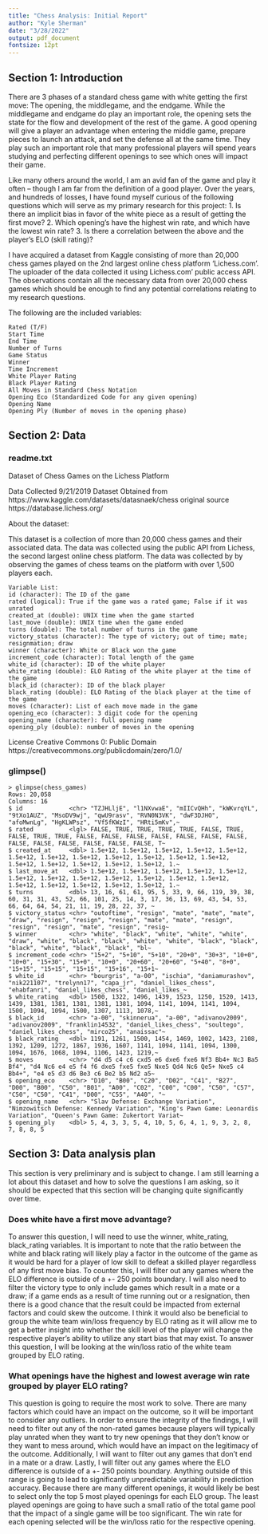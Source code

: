 ```yaml
---
title: "Chess Analysis: Initial Report"
author: "Kyle Sherman"
date: "3/28/2022"
output: pdf_document
fontsize: 12pt
---
```


## Section 1: Introduction
There are 3 phases of a standard chess game with white getting the first move: The opening, the middlegame, and the endgame. While the middlegame and endgame do play an important role, the opening sets the state for the flow and development of the rest of the game. A good opening will give a player an advantage when entering the middle game, prepare pieces to launch an attack, and set the defense all at the same time. They play such an important role that many professional players will spend years studying and perfecting different openings to see which ones will impact their game.

Like many others around the world, I am an avid fan of the game and play it often – though I am far from the definition of a good player. Over the years, and hundreds of losses, I have found myself curious of the following questions which will serve as my primary research for this project:
1.	Is there an implicit bias in favor of the white piece as a result of getting the first move?
2.	Which opening’s have the highest win rate, and which have the lowest win rate?
3.	Is there a correlation between the above and the player’s ELO (skill rating)?

I have acquired a dataset from Kaggle consisting of more than 20,000 chess games played on the 2nd largest online chess platform ‘Lichess.com’. The uploader of the data collected it using Lichess.com’ public access API. The observations contain all the necessary data from over 20,000 chess games which should be enough to find any potential correlations relating to my research questions.

The following are the included variables: 
```
Rated (T/F)
Start Time
End Time
Number of Turns
Game Status
Winner
Time Increment
White Player Rating
Black Player Rating
All Moves in Standard Chess Notation
Opening Eco (Standardized Code for any given opening)
Opening Name
Opening Ply (Number of moves in the opening phase)
```

\newpage
## Section 2: Data

### readme.txt

Dataset of Chess Games on the Lichess Platform

Data Collected 9/21/2019
Dataset Obtained from https://www.kaggle.com/datasets/datasnaek/chess
original source https://database.lichess.org/

About the dataset:

This dataset is a collection of more than 20,000 chess games and their associated data.
The data was collected using the public API from Lichess, the second largest online chess platform.
The data was collected by by observing the games of chess teams on the platform with over 1,500 players each.
```
Variable List:  
id (character): The ID of the game  
rated (logical): True if the game was a rated game; False if it was unrated   
created_at (double): UNIX time when the game started   
last_move (double): UNIX time when the game ended   
turns (double): The total number of turns in the game   
victory_status (character): The type of victory; out of time; mate; resignmation; draw  
winner (character): White or Black won the game  
increment_code (character): Total length of the game  
white_id (character): ID of the white player   
white_rating (double): ELO Rating of the white player at the time of the game  
black_id (character): ID of the black player  
black_rating (double): ELO Rating of the black player at the time of the game  
moves (character): List of each move made in the game  
opening_eco (character): 3 digit code for the opening  
opening_name (character): full opening name  
opening_ply (double): number of moves in the opening  
```
License
Creative Commons 0: Public Domain
https://creativecommons.org/publicdomain/zero/1.0/

\newpage
### glimpse()
```
> glimpse(chess_games) 
Rows: 20,058 
Columns: 16 
$ id             <chr> "TZJHLljE", "l1NXvwaE", "mIICvQHh", "kWKvrqYL", "9tXo1AUZ", "MsoDV9wj", "qwU9rasv", "RVN0N3VK", "dwF3DJHO", "afoMwnLg", "HgKLWPsz", "Vf5fKWzI", "HRti5mKv",~ 
$ rated          <lgl> FALSE, TRUE, TRUE, TRUE, TRUE, FALSE, TRUE, FALSE, TRUE, TRUE, FALSE, FALSE, FALSE, FALSE, FALSE, FALSE, FALSE, FALSE, FALSE, FALSE, FALSE, FALSE, FALSE, T~ 
$ created_at     <dbl> 1.5e+12, 1.5e+12, 1.5e+12, 1.5e+12, 1.5e+12, 1.5e+12, 1.5e+12, 1.5e+12, 1.5e+12, 1.5e+12, 1.5e+12, 1.5e+12, 1.5e+12, 1.5e+12, 1.5e+12, 1.5e+12, 1.5e+12, 1.~ 
$ last_move_at   <dbl> 1.5e+12, 1.5e+12, 1.5e+12, 1.5e+12, 1.5e+12, 1.5e+12, 1.5e+12, 1.5e+12, 1.5e+12, 1.5e+12, 1.5e+12, 1.5e+12, 1.5e+12, 1.5e+12, 1.5e+12, 1.5e+12, 1.5e+12, 1.~ 
$ turns          <dbl> 13, 16, 61, 61, 95, 5, 33, 9, 66, 119, 39, 38, 60, 31, 31, 43, 52, 66, 101, 25, 14, 3, 17, 36, 13, 69, 43, 54, 53, 66, 64, 64, 54, 21, 11, 19, 28, 22, 37, ~ 
$ victory_status <chr> "outoftime", "resign", "mate", "mate", "mate", "draw", "resign", "resign", "resign", "mate", "mate", "resign", "resign", "resign", "mate", "resign", "resig~ 
$ winner         <chr> "white", "black", "white", "white", "white", "draw", "white", "black", "black", "white", "white", "black", "black", "black", "white", "black", "black", "bl~ 
$ increment_code <chr> "15+2", "5+10", "5+10", "20+0", "30+3", "10+0", "10+0", "15+30", "15+0", "10+0", "20+60", "20+60", "5+40", "8+0", "15+15", "15+15", "15+15", "15+16", "15+1~ 
$ white_id       <chr> "bourgris", "a-00", "ischia", "daniamurashov", "nik221107", "trelynn17", "capa_jr", "daniel_likes_chess", "ehabfanri", "daniel_likes_chess", "daniel_likes_~ 
$ white_rating   <dbl> 1500, 1322, 1496, 1439, 1523, 1250, 1520, 1413, 1439, 1381, 1381, 1381, 1381, 1381, 1094, 1141, 1094, 1141, 1094, 1500, 1094, 1094, 1500, 1307, 1113, 1078,~ 
$ black_id       <chr> "a-00", "skinnerua", "a-00", "adivanov2009", "adivanov2009", "franklin14532", "daniel_likes_chess", "soultego", "daniel_likes_chess", "mirco25", "anaissac"~ 
$ black_rating   <dbl> 1191, 1261, 1500, 1454, 1469, 1002, 1423, 2108, 1392, 1209, 1272, 1867, 1936, 1607, 1141, 1094, 1141, 1094, 1300, 1094, 1676, 1068, 1094, 1106, 1423, 1219,~ 
$ moves          <chr> "d4 d5 c4 c6 cxd5 e6 dxe6 fxe6 Nf3 Bb4+ Nc3 Ba5 Bf4", "d4 Nc6 e4 e5 f4 f6 dxe5 fxe5 fxe5 Nxe5 Qd4 Nc6 Qe5+ Nxe5 c4 Bb4+", "e4 e5 d3 d6 Be3 c6 Be2 b5 Nd2 a5~ 
$ opening_eco    <chr> "D10", "B00", "C20", "D02", "C41", "B27", "D00", "B00", "C50", "B01", "A00", "C02", "C00", "C00", "C50", "C57", "C50", "C50", "C41", "D00", "C55", "A40", "~ 
$ opening_name   <chr> "Slav Defense: Exchange Variation", "Nimzowitsch Defense: Kennedy Variation", "King's Pawn Game: Leonardis Variation", "Queen's Pawn Game: Zukertort Variat~ 
$ opening_ply    <dbl> 5, 4, 3, 3, 5, 4, 10, 5, 6, 4, 1, 9, 3, 2, 8, 7, 8, 8, 5 
```
\newpage
## Section 3: Data analysis plan
This section is very preliminary and is subject to change. I am still learning a lot about this dataset and how to solve the questions I am asking, so it should be expected that this section will be changing quite significantly over time.

### Does white have a first move advantage?
To answer this question, I will need to use the winner, white_rating, black_rating variables.  It is important to note that the ratio between the white and black rating will likely play a factor in the outcome of the game as it would be hard for a player of low skill to defeat a skilled player regardless of any first move bias. To counter this, I will filter out any games where the ELO difference is outside of a +- 250 points boundary. I will also need to filter the victory type to only include games which result in a mate or a draw; if a game ends as a result of time running out or a resignation, then there is a good chance that the result could be impacted from external factors and could skew the outcome. I think it would also be beneficial to group the white team win/loss frequency by ELO rating as it will allow me to get a better insight into whether the skill level of the player will change the respective player’s ability to utilize any start bias that may exist. To answer this question, I will be looking at the win/loss ratio of the white team grouped by ELO rating. 

### What openings have the highest and lowest average win rate grouped by player ELO rating?
This question is going to require the most work to solve. There are many factors which could have an impact on the outcome, so it will be important to consider any outliers. In order to ensure the integrity of the findings, I will need to filter out any of the non-rated games because players will typically play unrated when they want to try new openings that they don’t know or they want to mess around, which would have an impact on the legitimacy of the outcome. Additionally, I will want to filter out any games that don’t end in a mate or a draw. Lastly, I will filter out any games where the ELO difference is outside of a +- 250 points boundary. Anything outside of this range is going to lead to significantly unpredictable variability in prediction accuracy. Because there are many different openings, it would likely be best to select only the top 5 most played openings for each ELO group. The least played openings are going to have such a small ratio of the total game pool that the impact of a single game will be too significant. The win rate for each opening selected will be the win/loss ratio for the respective opening.